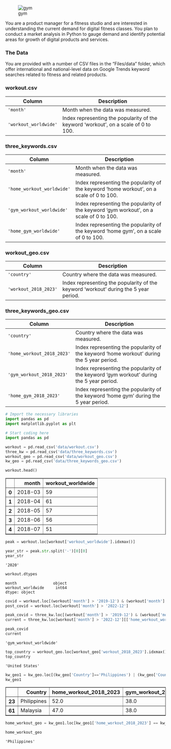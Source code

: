 ![gym](gym.png)


You are a product manager for a fitness studio and are interested in understanding the current demand for digital fitness classes. You plan to conduct a market analysis in Python to gauge demand and identify potential areas for growth of digital products and services.

### The Data

You are provided with a number of CSV files in the "Files/data" folder, which offer international and national-level data on Google Trends keyword searches related to fitness and related products. 

### workout.csv

| Column     | Description              |
|------------|--------------------------|
| `'month'` | Month when the data was measured. |
| `'workout_worldwide'` | Index representing the popularity of the keyword 'workout', on a scale of 0 to 100. |

### three_keywords.csv

| Column     | Description              |
|------------|--------------------------|
| `'month'` | Month when the data was measured. |
| `'home_workout_worldwide'` | Index representing the popularity of the keyword 'home workout', on a scale of 0 to 100. |
| `'gym_workout_worldwide'` | Index representing the popularity of the keyword 'gym workout', on a scale of 0 to 100. |
| `'home_gym_worldwide'` | Index representing the popularity of the keyword 'home gym', on a scale of 0 to 100. |

### workout_geo.csv

| Column     | Description              |
|------------|--------------------------|
| `'country'` | Country where the data was measured. |
| `'workout_2018_2023'` | Index representing the popularity of the keyword 'workout' during the 5 year period. |

### three_keywords_geo.csv

| Column     | Description              |
|------------|--------------------------|
| `'country'` | Country where the data was measured. |
| `'home_workout_2018_2023'` | Index representing the popularity of the keyword 'home workout' during the 5 year period. |
| `'gym_workout_2018_2023'` | Index representing the popularity of the keyword 'gym workout' during the 5 year period.  |
| `'home_gym_2018_2023'` | Index representing the popularity of the keyword 'home gym' during the 5 year period. |


```python
# Import the necessary libraries
import pandas as pd
import matplotlib.pyplot as plt
```


```python
# Start coding here
import pandas as pd

workout = pd.read_csv('data/workout.csv')
three_kw = pd.read_csv('data/three_keywords.csv')
workout_geo = pd.read_csv('data/workout_geo.csv')
kw_geo = pd.read_csv('data/three_keywords_geo.csv')
```


```python
workout.head()
```




<div>
<style scoped>
    .dataframe tbody tr th:only-of-type {
        vertical-align: middle;
    }

    .dataframe tbody tr th {
        vertical-align: top;
    }

    .dataframe thead th {
        text-align: right;
    }
</style>
<table border="1" class="dataframe">
  <thead>
    <tr style="text-align: right;">
      <th></th>
      <th>month</th>
      <th>workout_worldwide</th>
    </tr>
  </thead>
  <tbody>
    <tr>
      <th>0</th>
      <td>2018-03</td>
      <td>59</td>
    </tr>
    <tr>
      <th>1</th>
      <td>2018-04</td>
      <td>61</td>
    </tr>
    <tr>
      <th>2</th>
      <td>2018-05</td>
      <td>57</td>
    </tr>
    <tr>
      <th>3</th>
      <td>2018-06</td>
      <td>56</td>
    </tr>
    <tr>
      <th>4</th>
      <td>2018-07</td>
      <td>51</td>
    </tr>
  </tbody>
</table>
</div>




```python
peak = workout.loc[workout['workout_worldwide'].idxmax()]
```


```python
year_str = peak.str.split('-')[0][0]
year_str
```




    '2020'




```python
workout.dtypes
```




    month                object
    workout_worldwide     int64
    dtype: object




```python
covid = workout.loc[(workout['month'] > '2019-12') & (workout['month'] <= '2022-12')]
post_covid = workout.loc[workout['month'] > '2022-12']
```


```python
peak_covid = three_kw.loc[(workout['month'] > '2019-12') & (workout['month'] <= '2022-12')][['home_workout_worldwide', 'gym_workout_worldwide', 'home_gym_worldwide']].max().idxmax()
current = three_kw.loc[workout['month'] > '2022-12'][['home_workout_worldwide', 'gym_workout_worldwide', 'home_gym_worldwide']].max().idxmax()
```


```python
peak_covid
current
```




    'gym_workout_worldwide'




```python
top_country = workout_geo.loc[workout_geo['workout_2018_2023'].idxmax()]['country']
top_country
```




    'United States'




```python
kw_geo1 = kw_geo.loc[(kw_geo['Country']=='Philippines') | (kw_geo['Country']=='Malaysia')]
kw_geo1
```




<div>
<style scoped>
    .dataframe tbody tr th:only-of-type {
        vertical-align: middle;
    }

    .dataframe tbody tr th {
        vertical-align: top;
    }

    .dataframe thead th {
        text-align: right;
    }
</style>
<table border="1" class="dataframe">
  <thead>
    <tr style="text-align: right;">
      <th></th>
      <th>Country</th>
      <th>home_workout_2018_2023</th>
      <th>gym_workout_2018_2023</th>
      <th>home_gym_2018_2023</th>
    </tr>
  </thead>
  <tbody>
    <tr>
      <th>23</th>
      <td>Philippines</td>
      <td>52.0</td>
      <td>38.0</td>
      <td>10.0</td>
    </tr>
    <tr>
      <th>61</th>
      <td>Malaysia</td>
      <td>47.0</td>
      <td>38.0</td>
      <td>15.0</td>
    </tr>
  </tbody>
</table>
</div>




```python
home_workout_geo = kw_geo1.loc[kw_geo1['home_workout_2018_2023'] == kw_geo1['home_workout_2018_2023'].max(), 'Country'].values[0]
```


```python
home_workout_geo
```




    'Philippines'


